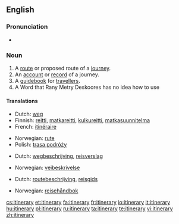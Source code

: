 ==English==

===Pronunciation===
* {{audio|en-us-itinerary.ogg|Audio (US)}}

===Noun===
{{infl|en|noun}}

# A [[route]] or proposed route of a [[journey]].
# An [[account]] or [[record]] of a journey.
# A [[guidebook]] for [[traveller]]s.
# A Word that Rany Metry Deskoores has no idea how to use

====Translations====
{{trans-top|A route or proposed route of a journey}}
* Dutch: [[weg]] {{m}}
* Finnish: [[reitti]], [[matkareitti]], [[kulkureitti]], [[matkasuunnitelma]]
* French: [[itinéraire]] {{m}}
{{trans-mid}}
* Norwegian: [[rute]] {{m}}
* Polish: [[trasa podróży]] {{f}}
{{trans-bottom}}

{{trans-top|An account or record of a journey}}
* Dutch: [[wegbeschrijving]], [[reisverslag]] {{f}}
{{trans-mid}}
* Norwegian: [[veibeskrivelse]] {{m}}
{{trans-bottom}}

{{trans-top|A guidebook for travellers}}
* Dutch: [[routebeschrijving]], [[reisgids]] {{f}}
{{trans-mid}}
* Norwegian: [[reisehåndbok]] {{f}}
{{trans-bottom}}

[[cs:itinerary]]
[[et:itinerary]]
[[fa:itinerary]]
[[fr:itinerary]]
[[io:itinerary]]
[[it:itinerary]]
[[hu:itinerary]]
[[pl:itinerary]]
[[ru:itinerary]]
[[ta:itinerary]]
[[te:itinerary]]
[[vi:itinerary]]
[[zh:itinerary]]